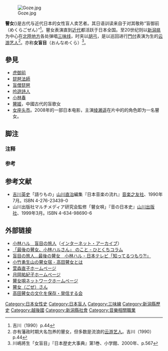 [[File:Goze.jpg|thumb]]

'''瞽女'''({{jpn|j=瞽女|hg=ごぜ|rm=goze|f=t}})是古代与近代日本的女性盲人卖艺者。其日语训读来自于对其敬称“盲御前（めくらごぜん）”<ref name=kikkawa44>吉川（1990）p.44</ref>。瞽女表演直到[[近代|近代]]都活跃于日本全国。至20世纪则以[[新潟県|新潟県]]为中心在[[北陸地方|北陸地方]]各处弹唱[[三味线|三味线]]，时夹以[[胡弓|胡弓]]，是以巡回进行[[門付|門付]]表演为生的[[云游艺人|云游艺人]]<ref group="注釈">亦有藩政时期大名包养的瞽女，但多数是流浪的[[云游艺人|云游艺人]]。吉川（1990）p.44</ref>。亦称'''女盲目'''（おんなめくら）<ref name=kawasima>川嶋將生「女盲目」『日本歴史大事典』第1巻、小学館、2000年、p.567</ref>。

== 參見 ==
*[[虎御前|虎御前]]
*[[琵琶法師|琵琶法師]]
*[[盲僧琵琶|盲僧琵琶]]
*[[吟遊詩人|吟遊詩人]]
*[[小林春|小林春]]
*[[瞽姬|瞽姬]]，中國古代的盲歌女
*[[女座头市|女座头市]]。2008年的一部日本电影，主演[[绫濑遥|绫濑遥]]在片中的的角色即为一名瞽女。

== 脚注 ==
=== 注释 ===
{{Reflist|group="注釈"}}

=== 参考 ===
{{Reflist}}

== 参考文献 ==
* [[吉川英史|吉川英史]]「語りもの」[[山川直治|山川直治]]編集『日本音楽の流れ』[[音楽之友社|音楽之友社]]、1990年7月。ISBN 4-276-23439-0
* 山川出版社マルチメディア研究会監修「瞽女唄」『音の日本史』[[山川出版社|山川出版社]]、1999年3月。ISBN 4-634-98690-6

== 外部链接==
* [https://web.archive.org/web/20031103142844/http://www.roy.hi-ho.ne.jp/sho-ko/kobayashi-haru.htm 小林ハル　盲目の旅人]（[[インターネット・アーカイブ|インターネット・アーカイブ]]）
* [https://web.archive.org/web/20100924100751/http://www4.ocn.ne.jp/~aoitori/kenpou5.html 「最後の瞽女、小林ハルさん」 のこと - ひとくちコラム]
* [http://www.ntv.co.jp/shitteru/library/010128.html 盲目の旅人…最後の瞽女　小林ハル - 日本テレビ「知ってるつもり?!」] {{Wayback|url=http://www.ntv.co.jp/shitteru/library/010128.html |date=20130311134700 }}
* [https://web.archive.org/web/20130526105424/http://web.nou.ne.jp/~gozeyado/ 小竹勇生山の瞽女宿 - 高田瞽女とは]
* [http://www.echigo-gozeuta.com/ 萱森直子ホームページ] {{Wayback|url=http://www.echigo-gozeuta.com/ |date=20130617224213 }}
* [http://www.geocities.jp/syamiyuki/ 月岡祐紀子ホームページ] {{Wayback|url=http://www.geocities.jp/syamiyuki/ |date=20130709215042 }}
* [https://web.archive.org/web/20111126203401/http://www9.ocn.ne.jp/~minorun/goze.html 瞽女唄ネットワークホームページ]
* [https://web.archive.org/web/20130812174544/http://blog-eda.net/gozesan/ 瞽女（ごぜ）さん]
* [https://web.archive.org/web/20120822125301/http://www.takadagoze.info/ 高田瞽女の文化を保存・発信する会 ]

{{Authority control}}
[[Category:日本女性史|Category:日本女性史]]
[[Category:日本盲人|Category:日本盲人]]
[[Category:三味線|Category:三味線]]
[[Category:新潟縣歷史|Category:新潟縣歷史]]
[[Category:越後國|Category:越後國]]
[[Category:新潟縣社會|Category:新潟縣社會]]
[[Category:音樂相關職業|Category:音樂相關職業]]